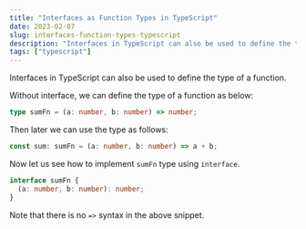 ```yaml
---
title: "Interfaces as Function Types in TypeScript"
date: 2023-02-07
slug: interfaces-function-types-typescript
description: "Interfaces in TypeScript can also be used to define the type of a function."
tags: ["typescript"]
---
```


Interfaces in TypeScript can also be used to define the type of a function.

Without interface, we can define the type of a function as below:

```typescript
type sumFn = (a: number, b: number) => number;
```

Then later we can use the type as follows:

```typescript
const sum: sumFn = (a: number, b: number) => a + b;
```

Now let us see how to implement `sumFn` type using `interface`.

```typescript
interface sumFn {
  (a: number, b: number): number;
}
```

Note that there is no `=>` syntax in the above snippet.
